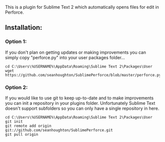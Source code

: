 This is a plugin for Sublime Text 2 which automatically opens files for edit in Perforce.

==Installation:==

===Option 1:===

If you don't plan on getting updates or making improvements you can simply copy "perforce.py" into your user packages folder...

<pre>
cd C:\Users\%USERNAME%\AppData\Roaming\Sublime Text 2\Packages\User
wget https://github.com/seanhoughton/SublimePerforce/blob/master/perforce.py
</pre>

===Option 2:===

If you would like to use git to keep up-to-date and to make improvements you can init a repository in your plugins folder.  Unfortunately Sublime Text doesn't support subfolders so you can only have a single repository in here.

<pre>
cd C:\Users\%USERNAME%\AppData\Roaming\Sublime Text 2\Packages\User
git init
git remote add origin git://github.com/seanhoughton/SublimePerforce.git
git pull origin
</pre>